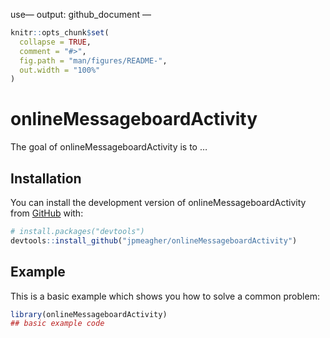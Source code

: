 use---
output: github_document
---

<!-- README.md is generated from README.Rmd. Please edit that file -->

```r
knitr::opts_chunk$set(
  collapse = TRUE,
  comment = "#>",
  fig.path = "man/figures/README-",
  out.width = "100%"
)
```

# onlineMessageboardActivity

<!-- badges: start -->
<!-- badges: end -->

The goal of onlineMessageboardActivity is to ...

## Installation

You can install the development version of onlineMessageboardActivity from [GitHub](https://github.com/) with:

``` r
# install.packages("devtools")
devtools::install_github("jpmeagher/onlineMessageboardActivity")
```

## Example

This is a basic example which shows you how to solve a common problem:

```r
library(onlineMessageboardActivity)
## basic example code
```
